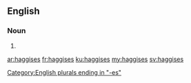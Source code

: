 ==English==

===Noun===
{{head|en|noun plural form}}

# {{plural of|haggis|lang=en}}

[[Category:English plurals ending in "-es"]]

[[ar:haggises]]
[[fr:haggises]]
[[ku:haggises]]
[[my:haggises]]
[[sv:haggises]]